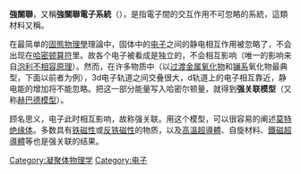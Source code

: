 {{unreferenced|time=2018-08-20T01:57:02+00:00}}
'''強關聯'''，又稱'''強關聯電子系統'''（{{lang-en|Strongly correlated electronic systems}}），是指電子間的交互作用不可忽略的系統，這類材料又稱{{link-en|強關聯材料|Strongly correlated material}}。

在最简单的[[固態物理學|固態物理學]]理論中，固体中的[[电子|电子]]之间的静电相互作用被忽略了，不会出现在[[哈密顿算符|哈密顿算符]]里。故各个电子被看成是独立的，不会相互影响（唯一的影响来自[[泡利不相容原理|泡利不相容原理]]）。然而，在许多物质中（以[[过渡金属|过渡金属]][[氧化物|氧化物]]和[[鑭系元素|镧系]]氧化物最典型，下面以前者为例），3d电子轨道之间交叠很大，d轨道上的电子相互靠近，静电能的增加将不能忽略。把这一部分能量写入哈密尔顿量，就得到'''强关联模型'''（又称[[赫巴德模型|赫巴德模型]]）。

顾名思义，电子此时相互影响，故称强关联。用这个模型，可以很容易的阐述[[莫特绝缘体|莫特绝缘体]]。多数具有[[铁磁性|铁磁性]]或[[反铁磁性|反铁磁性]]的物质，以及[[高溫超導體|高溫超導體]]、自旋材料、[[鐵磁超導體|鐵磁超導體]]等也是强关联的结果。

[[Category:凝聚体物理学|Category:凝聚体物理学]]
[[Category:电子|Category:电子]]
